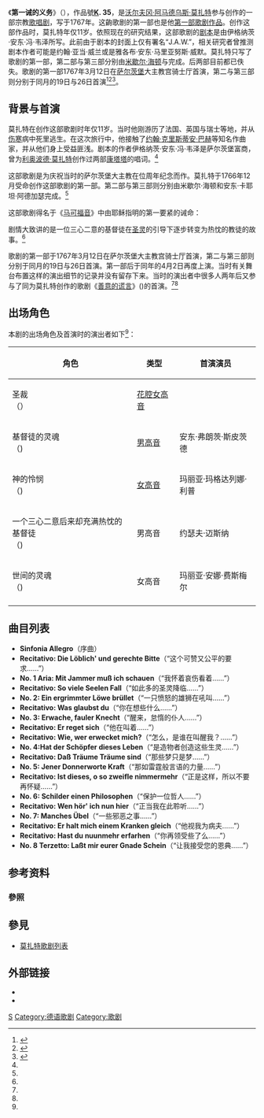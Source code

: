 {{noteTA
|1=zh-cn:沃尔夫冈; zh-tw:沃夫岡; zh-hk:胡爾夫岡;
|2=zh-cn:阿马德乌斯; zh-tw:阿瑪迪斯; zh-hk:阿瑪迪斯;
|3=zh-cn:莫札特; zh-tw:莫札特; zh-hk:莫札特;
|4=zh-hans:萨尔茨堡; zh-hant:薩爾茨堡; zh-tw:薩爾斯堡
|G1=地名
}}
{{莫扎特歌剧}}
《'''第一诫的义务'''》（{{lang-de|'''''Die Schuldigkeit Des ersten und fürnehmsten Gebottes'''''}}），作品號'''[[克歇尔目录|K]]. 35'''，是[[沃尔夫冈·阿马德乌斯·莫扎特|沃尔夫冈·阿马德乌斯·莫扎特]]参与创作的一部宗教[[歌唱剧|歌唱剧]]，写于1767年。这齣歌剧的第一部也是他[[莫扎特歌剧列表|第一部歌剧作品]]。创作这部作品时，莫扎特年仅11岁。依照现在的研究结果，这部歌剧的[[歌劇劇本|剧本]]是由伊格纳茨·安东·冯·韦泽所写。此前由于剧本的封面上仅有署名“J.A.W.”，相关研究者曾推测剧本作者可能是约翰·亚当·威兰或是雅各布·安东·马里亚努斯·威默。莫扎特只写了歌剧的第一部，第二部与第三部分别由[[米歇尔·海顿|米歇尔·海顿]]与{{le|安东·卡耶坦·阿德加瑟|Anton Cajetan Adlgasser}}完成。后两部目前都已佚失。歌剧的第一部1767年3月12日在[[萨尔茨堡|萨尔茨堡]]大主教宫骑士厅首演，第二与第三部则分别于同月的19日与26日首演<ref name="OperaGlass">{{cite web|language=en|title=Die Schuldigkeit des ersten und führnehmsten Gebottes|url=http://opera.stanford.edu/Mozart/Schuldigkeit/|work=OperaGlass|year=2003|accessdate=2016-07-27|archive-date=2016-03-14|archive-url=https://web.archive.org/web/20160314233644/http://opera.stanford.edu/Mozart/Schuldigkeit/|dead-url=no}}</ref><ref name="Signum">{{cite web|language=en|title=Die Schuldigkeit des ersten Gebots – an introduction|first=I.|last=Page|url=http://www.signumrecords.com/products/booklets/SIGCD343booklet.pdf|publisher=Signum Records|year=2012|accessdate=2016-07-27|archiveurl=https://web.archive.org/web/20170810032617/http://www.signumrecords.com/products/booklets/SIGCD343booklet.pdf|archivedate=2017-08-10|deadurl=yes}}</ref><ref name="OperaGuide">{{cite web|language=de|title=DIE SCHULDIGKEIT DES ERSTEN GEBOTS|work=Opera Guide|url=http://www.opera-guide.ch/opera.php?id=233|year=2011|accessdate=2016-07-27|archive-date=2016-08-25|archive-url=https://web.archive.org/web/20160825194525/http://www.opera-guide.ch/opera.php?id=233|dead-url=no}}</ref>。

==背景与首演==
莫扎特在创作这部歌剧时年仅11岁。当时他刚游历了法国、英国与瑞士等地，并从[[伤寒|伤寒]]病中死里逃生。在这次旅行中，他接触了[[约翰·克里斯蒂安·巴赫|约翰·克里斯蒂安·巴赫]]等知名作曲家，并从他们身上受益匪浅。剧本的作者伊格纳茨·安东·冯·韦泽是萨尔茨堡富商，曾为[[利奥波德·莫扎特|利奥波德·莫扎特]]创作过两部[[康塔塔|康塔塔]]的唱词。<ref name="Signum"/>

这部歌剧是为庆祝当时的萨尔茨堡大主教{{le|西吉斯蒙德·冯·施拉滕巴赫|Sigismund von Schrattenbach}}在位周年纪念而作。莫扎特于1766年12月受命创作这部歌剧的第一部。第二部与第三部则分别由米歇尔·海顿和安东·卡耶坦·阿德加瑟完成。<ref name="Signum"/>

这部歌剧得名于《[[马可福音|马可福音]]》中由耶稣指明的第一要紧的诫命：

{{cquote|你要尽心、尽性、尽意、尽力爱主你的神|马可福音 12:30}}

剧情大致讲的是一位三心二意的基督徒在[[圣灵|圣灵]]的引导下逐步转变为热忱的教徒的故事。<ref name="Signum"/>

歌剧的第一部于1767年3月12日在萨尔茨堡大主教宫骑士厅首演，第二与第三部则分别于同月的19日与26日首演。第一部后于同年的4月2日再度上演。当时有关舞台布置这样的演出细节的记录并没有留存下来。当时的演出者中很多人两年后又参与了同为莫扎特创作的歌剧《[[善意的谎言|善意的谎言]]》({{lang-it|''La finta semplice''}})的首演。<ref name="OperaGlass"/><ref name="Signum"/>

==出场角色==
本剧的出场角色及首演时的演出者如下<ref name="OperaGlass"/>：

{| class="wikitable"
!角色
!类型
!首演演员
|-
|圣裁<br />（{{lang-de|''Gerechtigkeit''}}）
|[[花腔女高音|花腔女高音]]
|{{le|玛丽亚·安娜·布劳恩霍费尔|Maria Anna Braunhofer}}
|-
|基督徒的灵魂<br />（{{lang-de|''Christgeist''}})
|[[男高音|男高音]]
|安东·弗朗茨·斯皮茨德
|-
|神的怜悯<br />（{{lang-de|''Barmherzigkeit''}})
|[[女高音|女高音]]
|玛丽亚·玛格达列娜·利普
|-
|一个三心二意后来却充满热忱的基督徒<br />（{{lang-de|''Ein lauer und hinnach eifriger Chris''}})
|男高音
|约瑟夫·迈斯纳
|-
|世间的灵魂<br />（{{lang-de|''Weltgeist''}})
|女高音
|玛丽亚·安娜·费斯梅尔
|-
|}

==曲目列表==

* '''Sinfonia Allegro'''（序曲）
* '''Recitativo: Die Löblich' und gerechte Bitte'''（“这个可赞又公平的要求……”）
* '''No. 1 Aria: Mit Jammer muß ich schauen'''（“我怀着哀伤看着……”）
* '''Recitativo: So viele Seelen Fall'''（“如此多的圣灵降临……”）
* '''No. 2: Ein ergrimmter Löwe brüllet'''（“一只愤怒的雄狮在吼叫……”）
* '''Recitativo: Was glaubst du'''（“你在想些什么……”）
* '''No. 3: Erwache, fauler Knecht'''（“醒来，怠惰的仆人……”）
* '''Recitativo: Er reget sich'''（“他在叫着……”）
* '''Recitativo: Wie, wer erwecket mich?'''（“怎么，是谁在叫醒我？……”）
* '''No. 4:Hat der Schöpfer dieses Leben'''（“是造物者创造这些生灵……”）
* '''Recitativo:  Daß Träume Träume sind'''（“那些梦只是梦……”）
* '''No. 5: Jener Donnerworte Kraft'''（“那如雷霆般言语的力量……”）
* '''Recitativo: Ist dieses, o so zweifle nimmermehr'''（“正是这样，所以不要再怀疑……”）
* '''No. 6: Schilder einen Philosophen'''（“保护一位哲人……”）
* '''Recitativo: Wen hör' ich nun hier'''（“正当我在此聆听……”）
* '''No. 7: Manches Übel'''（“一些邪恶之事……”）
* '''Recitativo: Er halt mich einem Kranken gleich'''（“他视我为病夫……”）
* '''Recitativo: Hast du nuunmehr erfarhen'''（“你再领受些了么……”）
* '''No. 8 Terzetto: Laßt mir eurer Gnade Schein'''（“让我接受您的恩典……”）

== 参考资料 ==
=== 參照 ===
{{Reflist}}

== 參見 ==
{{portal|古典音樂}}
* [[莫扎特歌剧列表|莫扎特歌剧列表]]

==外部链接==
* {{NMA|22|1|23|-99|第一诫的义务}}{{de icon}}
* {{IMSLP2|work=Die Schuldigkeit des ersten Gebotes, K.35 (Mozart, Wolfgang Amadeus)|cname=《第一诫的义务》}}{{en icon}}

{{莫扎特}}
{{authority control}}

{{DEFAULTSORT:Schuldigkeit des ersten Gebots #Die}}

[[Category:莫扎特歌剧|S]]
[[Category:德语歌剧|Category:德语歌剧]]
[[Category:歌剧|Category:歌剧]]